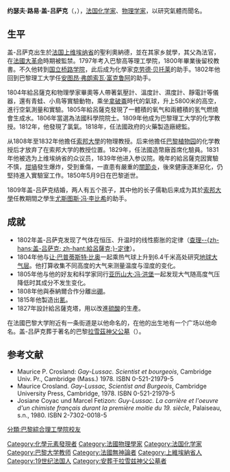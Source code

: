 {{noteTA
|G1=物理
|1=zh-cn:盖-吕萨克; zh-tw:給呂薩克;
}}
{{Infobox scientist
| name              = 约瑟夫·路易·盖-吕萨克
| image             = Joseph Louis Gay-Lussac.jpg
| image_size        = 225px
| caption           = 
| birth_date        = {{birth-date|6 December 1778}}
| birth_place       = {{flagicon|Kingdom of France}}[[法蘭西王國|法蘭西王國]][[聖萊奧納爾-德諾布拉|聖萊奧納爾-德諾布拉]]
| death_date        = {{Death date and age|df=y|1850|5|9|1778|12|6}}
| death_place       = {{FRA}}[[巴黎|巴黎]]
| residence         = 
| citizenship       = 
| nationality       = {{FRA}}
| ethnicity         = 
| field             = [[化學|化學]]
| work_institutions = 
| alma_mater        = [[巴黎綜合理工學院|巴黎綜合理工學院]]
| doctoral_advisor  = 
| doctoral_students = 
| known_for         = [[給呂薩克定律|給呂薩克定律]]<br>{{le|燃燒分析|Combustion analysis}}
| author_abbrev_bot = 
| author_abbrev_zoo = 
| influences        = 
| influenced        = 
| prizes            = 
| religion          = 
| footnotes         = 
| signature         = Gay-Lussac Signature.svg
| birth_name        = 约瑟夫·路易·盖
}}
'''约瑟夫·路易·盖-吕萨克'''（{{lang-fr|'''Joseph Louis Gay-Lussac'''}}，{{bd|1778年|12月6日|1850年|5月10日|catIdx=Gay-Lussac}}），[[法国|法国]][[化学家|化学家]]、[[物理学家|物理学家]]，以研究氣體而聞名。

==生平==
盖-吕萨克出生於[[法国|法国]][[上维埃纳省|上维埃纳省]]的聖利奧納德，並在其家乡就學，其父為法官，在[[法國大革命|法國大革命]]時期被監禁。1797年考入巴黎高等理工學院，1800年畢業後留校教書。不久他转到[[国立桥路学院|国立桥路学院]]，此后成为化學家[[克劳德·贝托莱|克劳德·贝托莱]]的助手。1802年他回到巴黎理工大学任[[安图昂·弗朗索瓦·富克鲁阿|安图昂·弗朗索瓦·富克鲁阿]]的助手。

1804年給呂薩克和物理學家畢奧等人帶著氣壓計、溫度計、濕度計、靜電計等儀器，還有青蛙、小鳥等實驗動物，乘坐[[拿破崙|拿破崙]]時代的氣球，升上5800米的高空，進行空氣測量和實驗。1805年給呂薩克發現了一體積的氧气和兩體積的氢气燃燒會生成水。1806年當選為法國科學院院士。1809年他成为巴黎理工大学的化学教授。1812年，他發現了氯氣。1818年，任法國政府的火藥製造廠總監。

从1808年至1832年他擔任[[索邦大學|索邦大學]]的物理教授。后来他擔任[[巴黎植物园|巴黎植物园]]的化学教授后才放弃了在索邦大学的教授位置。1829年，任法國造幣廠首席化驗員。1831年他被选为上维埃纳省的众议员，1839年他进入参议院。晚年的給呂薩克因實驗不慎，[[坩堝|坩堝]]發生爆炸，受到重傷，一直患有嚴重的[[關節炎|關節炎]]，後來健康逐漸惡化，仍堅持進入實驗室工作。1850年5月9日在巴黎逝世。

1809年盖-吕萨克结婚，两人有五个孩子，其中他的长子儒勒后来成为其於[[索邦大學|索邦大學]]任教期間之學生[[尤斯图斯·冯·李比希|尤斯图斯·冯·李比希]]的助手。

== 成就 ==
* 1802年盖-吕萨克发现了气体在恒压、升温时的线性膨胀的定律（[[查理定律|查理--{zh-hans:盖-吕萨克; zh-hant:給呂薩克;}-定律]]）。
* 1804年他与[[让·巴普蒂斯特·比奥|让·巴普蒂斯特·比奥]]一起乘热气球上升到6.4千米高处研究[[地球大气层|地球大气层]]。他打算收集不同高度的大气来测量温度与湿度的变化。
* 1805年他与他的好友和科学家同行[[亚历山大·冯·洪堡|亚历山大·冯·洪堡]]一起发现大气随高度气压降低时其成分不发生变化。
* 1808年他與泰納爾合作分離出[[硼|硼]]。
* 1815年他製造出[[氰|氰]]。
* 1827年設計給呂薩克塔，用以改進[[硫酸|硫酸]]的生產。

在法國巴黎大学附近有一条街道是以他命名的，在他的出生地有一个广场以他命名。盖-吕萨克葬于著名的巴黎[[拉雪茲神父公墓|拉雪茲神父公墓]]（{{lang|fr|Cimetière du Père-Lachaise}}）。

== 参考文献 ==
<div class="references-small">
* Maurice P. Crosland: ''Gay-Lussac. Scientist et bourgeois'', Cambridge Univ. Pr., Cambridge (Mass.) 1978. ISBN 0-521-21979-5
* Maurice Crosland. ''Gay-Lussac, Scientist and Burgeois'', Cambridge University Press, Cambridge, 1978. ISBN 0-521-21979-5
* Josiane Coyac und Marcel Fetizon: ''Guy-Lussac. La carrière et l'oeuvre d'un chimiste français durant la première moitie du 19. siècle'', Palaiseau, s.n., 1980. ISBN 2-7302-0018-5
</div>
{{连续介质力学}}
{{Authority control}}
{{DEFAULTSORT:Gay-Lussac, Joseph-Louis}}
[[Category:化學元素發現者|Category:化學元素發現者]]
[[Category:法國物理學家|Category:法國物理學家]]
[[Category:法国化学家|Category:法国化学家]]
[[Category:巴黎大学教师|Category:巴黎大学教师]]
[[分類:巴黎綜合理工學院校友|分類:巴黎綜合理工學院校友]]
[[Category:法國無神論者|Category:法國無神論者]]
[[Category:上維埃納省人|Category:上維埃納省人]]
[[Category:19世纪法国人|Category:19世纪法国人]]
[[Category:安葬于拉雪兹神父公墓者|Category:安葬于拉雪兹神父公墓者]]